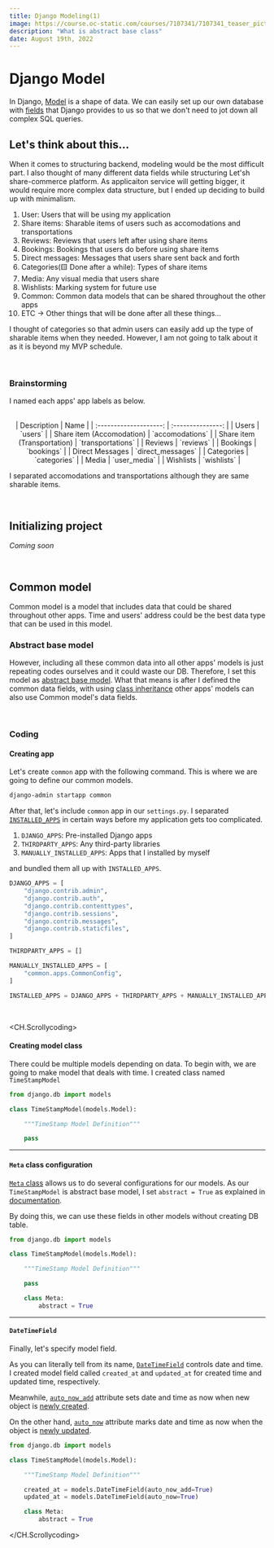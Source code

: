 ```yaml
---
title: Django Modeling(1)
image: https://course.oc-static.com/courses/7107341/7107341_teaser_picture_1633008310.jpg
description: "What is abstract base class"
date: August 19th, 2022
---
```



# Django Model

In Django, <a href="https://docs.djangoproject.com/en/4.1/intro/tutorial02/#creating-models" target="_blank">Model</a> is a shape of data.
We can easily set up our own database with <a href="https://docs.djangoproject.com/en/4.1/ref/models/fields/#django.db.models.Field" target="_blank">fields</a> that Django provides to us
so that we don't need to jot down all complex SQL queries.

## Let's think about this...

When it comes to structuring backend, modeling would be the most difficult part.
I also thought of many different data fields while structuring Let'sh share-commerce platform.
As applicaiton service will getting bigger, it would require more complex data structure, but I ended up deciding to build up with minimalism.

1. User: Users that will be using my application
2. Share items: Sharable items of users such as accomodations and transportations
3. Reviews: Reviews that users left after using share items
4. Bookings: Bookings that users do before using share items
5. Direct messages: Messages that users share sent back and forth
6. Categories(🟨 Done after a while): Types of share items
7. Media: Any visual media that users share
8. Wishlists: Marking system for future use
9. Common: Common data models that can be shared throughout the other apps
10. ETC &rarr; Other things that will be done after all these things...

I thought of categories so that admin users can easily add up the type of sharable items when they needed.
However, I am not going to talk about it as it is beyond my MVP schedule.

<br/>

### Brainstorming

I named each apps' app labels as below.

<br/>

<center>
|        Description         |       Name        |
| :--------------------: | :---------------: |
|          Users          |      `users`      |
|   Share item (Accomodation)   |  `accomodations`  |
| Share item (Transportation) | `transportations` |
|          Reviews          |     `reviews`     |
|          Bookings       |  `bookings`   |
|         Direct Messages      |    `direct_messages`     |
|        Categories         |    `categories`     |
| Media | `user_media` |
| Wishlists | `wishlists` |
</center>

I separated accomodations and transportations although they are same sharable items.

<br/>

## Initializing project

_Coming soon_

<br/>

## Common model

Common model is a model that includes data that could be shared throughout other apps.
Time and users' address could be the best data type that can be used in this model.

### Abstract base model

However, including all these common data into all other apps' models is just repeating codes ourselves and it could waste our DB.
Therefore, I set this model as <a href="https://docs.djangoproject.com/en/4.1/topics/db/models/#abstract-base-classes" target="_blank">abstract base model</a>.
What that means is after I defined the common data fields, with using <a href="https://docs.python.org/3/tutorial/classes.html#inheritance" target="_blank">class inheritance</a>
other apps' models can also use Common model's data fields.

<br/>

### Coding

#### Creating app

Let's create `common` app with the following command. This is where we are going to define our common models.

```bash
django-admin startapp common
```

After that, let's include `common` app in our `settings.py`.
I separated <a href="https://docs.djangoproject.com/en/4.1/ref/settings/#installed-apps" target="_blank"><code>INSTALLED_APPS</code></a> in certain ways before my application gets too complicated.

1. `DJANGO_APPS`: Pre-installed Django apps
2. `THIRDPARTY_APPS`: Any third-party libraries
3. `MANUALLY_INSTALLED_APPS`: Apps that I installed by myself

and bundled them all up with `INSTALLED_APPS`.

```py config/settings.py
DJANGO_APPS = [
    "django.contrib.admin",
    "django.contrib.auth",
    "django.contrib.contenttypes",
    "django.contrib.sessions",
    "django.contrib.messages",
    "django.contrib.staticfiles",
]

THIRDPARTY_APPS = []

MANUALLY_INSTALLED_APPS = [
    "common.apps.CommonConfig",
]

INSTALLED_APPS = DJANGO_APPS + THIRDPARTY_APPS + MANUALLY_INSTALLED_APPS
```

<br/>

<CH.Scrollycoding>

#### Creating model class

There could be multiple models depending on data.
To begin with, we are going to make model that deals with time.
I created class named `TimeStampModel`

```py focus=3:7
from django.db import models

class TimeStampModel(models.Model):

    """TimeStamp Model Definition"""

    pass
```

---

#### `Meta` class configuration

<a href="https://docs.djangoproject.com/en/4.1/topics/db/models/#meta-options" target="_blank"><code>Meta</code> class</a> allows us to do several configurations for our models.
As our `TimeStampModel` is abstract base model, I set `abstract = True` as explained in <a href="https://docs.djangoproject.com/en/4.1/topics/db/models/#abstract-base-classes" target="_blank">documentation</a>.

By doing this, we can use these fields in other models without creating DB table.

```py focus=9:10
from django.db import models

class TimeStampModel(models.Model):

    """TimeStamp Model Definition"""

    pass

    class Meta:
        abstract = True
```

---

#### `DateTimeField`

Finally, let's specify model field.

As you can literally tell from its name, <a href="https://docs.djangoproject.com/en/4.1/ref/models/fields/#django.db.models.DateTimeField" target="_blank"><code>DateTimeField</code></a>
controls date and time.
I created model field called `created_at` and `updated_at` for created time and updated time, respectively.

Meanwhile, <a href="https://docs.djangoproject.com/en/4.1/ref/models/fields/#django.db.models.DateField.auto_now_add" target="_blank"><code>auto_now_add</code></a> attribute sets date and time as now
when new object is <ins>newly created</ins>.

On the other hand, <a href="https://docs.djangoproject.com/en/4.1/ref/models/fields/#django.db.models.DateField.auto_now" target="_blank"><code>auto_now</code></a> attribute marks date and time as now
when the object is <ins>newly updated</ins>.

```py focus=7:8
from django.db import models

class TimeStampModel(models.Model):

    """TimeStamp Model Definition"""

    created_at = models.DateTimeField(auto_now_add=True)
    updated_at = models.DateTimeField(auto_now=True)

    class Meta:
        abstract = True
```

</CH.Scrollycoding>
